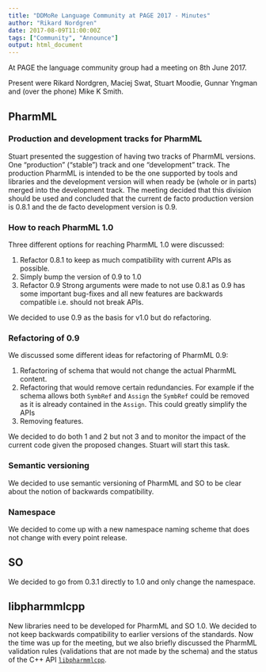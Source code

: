 ```yaml
---
title: "DDMoRe Language Community at PAGE 2017 - Minutes"
author: "Rikard Nordgren"
date: 2017-08-09T11:00:00Z
tags: ["Community", "Announce"]
output: html_document
---
```


At PAGE the language community group had a meeting on 8th June 2017.

Present were Rikard Nordgren, Maciej Swat, Stuart Moodie, Gunnar Yngman and
(over the phone) Mike K Smith.

## PharmML
### Production and development tracks for PharmML

Stuart presented the suggestion of having two tracks of PharmML versions.
One "production" ("stable") track and one "development" track. The production 
PharmML is intended to be the one supported by tools and  libraries and the 
development version will when ready be (whole or in parts) merged into the 
development track. The meeting decided that this division should be used and 
concluded that the current de facto production version is 0.8.1 and the 
de facto development version is 0.9.

### How to reach PharmML 1.0
Three different options for reaching PharmML 1.0 were discussed:  

  1. Refactor 0.8.1 to keep as much
  compatibility with current APIs as possible.  
  2. Simply bump the version of 0.9 to 1.0  
  3. Refactor 0.9 Strong arguments were made to not use 
  0.8.1 as 0.9 has some important bug-fixes and all new features are backwards 
  compatible i.e. should not break APIs.  

We decided to use 0.9 as the basis for v1.0 but do refactoring.

### Refactoring of 0.9
We discussed some different ideas for refactoring of PharmML 0.9:

  1. Refactoring of schema that would not change the actual PharmML content. 
  2. Refactoring that would remove certain redundancies. For example if the 
  schema allows both `SymbRef` and `Assign` the `SymbRef` could be removed as it is 
  already contained in the `Assign`. This could greatly simplify the APIs 
  3. Removing features.
  
We decided to do both 1 and 2 but not 3 and to monitor the impact of the 
current code given the proposed changes. Stuart will start this task.

### Semantic versioning
We decided to use semantic versioning of PharmML and SO to be clear about the 
notion of backwards compatibility.

### Namespace
We decided to come up with a new namespace naming scheme that does
not change with every point release.

## SO
We decided to go from 0.3.1 directly to 1.0 and only change the namespace.

## libpharmmlcpp
New libraries need to be developed for PharmML and SO 1.0. We decided to not 
keep backwards compatibility to earlier versions of the
standards. Now the time was up for the meeting, but we also briefly discussed
the PharmML validation rules (validations that are not made by the schema) and
the status of the C++ API [`libpharmmlcpp`](https://github.com/DDMoReFoundation/libpharmmlcpp).

